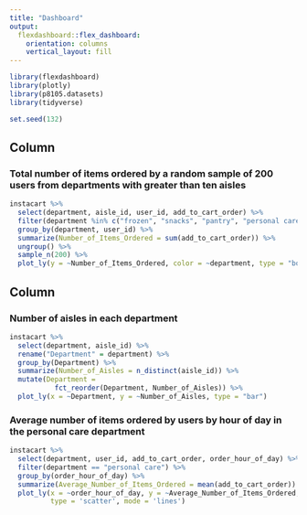 ```yaml
---
title: "Dashboard"
output: 
  flexdashboard::flex_dashboard:
    orientation: columns
    vertical_layout: fill
---
```


```r
library(flexdashboard)
library(plotly)
library(p8105.datasets)
library(tidyverse)

set.seed(132)
```

Column {data-width=650}
-----------------------------------------------------------------------

### Total number of items ordered by a random sample of 200 users from departments with greater than ten aisles

```r
instacart %>%
  select(department, aisle_id, user_id, add_to_cart_order) %>%
  filter(department %in% c("frozen", "snacks", "pantry", "personal care")) %>%
  group_by(department, user_id) %>%
  summarize(Number_of_Items_Ordered = sum(add_to_cart_order)) %>%
  ungroup() %>%
  sample_n(200) %>%
  plot_ly(y = ~Number_of_Items_Ordered, color = ~department, type = "box")
```


Column {data-width=350}
-----------------------------------------------------------------------

### Number of aisles in each department

```r
instacart %>%
  select(department, aisle_id) %>%
  rename("Department" = department) %>%
  group_by(Department) %>%
  summarize(Number_of_Aisles = n_distinct(aisle_id)) %>%
  mutate(Department = 
           fct_reorder(Department, Number_of_Aisles)) %>%
  plot_ly(x = ~Department, y = ~Number_of_Aisles, type = "bar")
```

### Average number of items ordered by users by hour of day in the personal care department

```r
instacart %>%
  select(department, user_id, add_to_cart_order, order_hour_of_day) %>%
  filter(department == "personal care") %>%
  group_by(order_hour_of_day) %>%
  summarize(Average_Number_of_Items_Ordered = mean(add_to_cart_order)) %>%
  plot_ly(x = ~order_hour_of_day, y = ~Average_Number_of_Items_Ordered,
          type = 'scatter', mode = 'lines')
```
